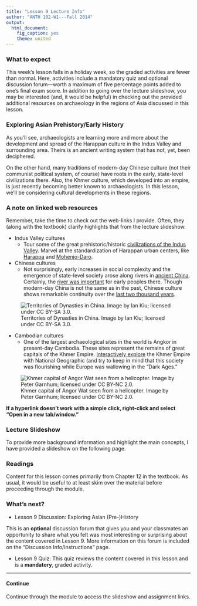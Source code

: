 ```yaml
---
title: "Lesson 9 Lecture Info"
author: "ANTH 102-W1---Fall 2014"
output:
  html_document:
    fig_caption: yes
    theme: united
---
```


### What to expect
This week's lesson falls in a holiday week, so the graded activities are fewer than normal. Here, activities include a mandatory quiz and optional discussion forum---worth a maximum of five percentage points added to one's final exam score. In addition to going over the lecture slideshow, you may be interested (and, it would be helpful) in checking out the provided additional resources on archaeology in the regions of Asia discussed in this lesson. 


### Exploring Asian Prehistory/Early History
As you'll see, archaeologists are learning more and more about the development and spread of the Harappan culture in the Indus Valley and surrounding area. Theirs is an ancient writing system that has not, yet, been deciphered.

On the other hand, many traditions of modern-day Chinese culture (not their communist political system, of course) have roots in the early, state-level civilizations there. Also, the Khmer culture, which developed into an empire, is just recently becoming better known to archaeologists. In this lesson, we'll be considering cultural developments in these regions.

### A note on linked web resources
Remember, take the time to check out the web-links I provide. Often, they (along with the textbook) clarify highlights that from the lecture slideshow.

- Indus Valley cultures
    + Tour some of the great prehistoric/historic [civilizations of the Indus Valley](http://www.harappa.com/indus/indus1.html). Marvel at the standardization of Harappan urban centers, like [Harappa](http://www.harappa.com/walk/) and [Mohenjo-Daro](http://www.mohenjodaro.net/index.html). 
 
- Chinese cultures
    + Not surprisingly, early increases in social complexity and the emergence of state-level society arose along rivers in [ancient China](http://www.ancientchina.co.uk/menu.html). Certainly, the [river was important](http://www.ancientchina.co.uk/geography/story/sto_set.html) for early peoples there. Though modern-day China is not the same as in the past, Chinese culture shows remarkable continuity over the [last two thousand years](http://www.chaos.umd.edu/history/time_line.html).
    
![Territories of Dynasties in China. Image by Ian Kiu; licensed under CC BY-SA 3.0.](../assets/dynastic_china_territory.gif)

- Cambodian cultures
    + One of the largest archaeological sites in the world is Angkor in present-day Cambodia. These sites represent the remains of great capitals of the Khmer Empire. [Interactively explore](http://ngm.nationalgeographic.com/2009/07/angkor/angkor-animation) the Khmer Empire with National Geographic (and try to keep in mind that this society was flourishing while Europe was wallowing in the "Dark Ages."
    
![Khmer capital of Angor Wat seen from a helicopter. Image by Peter Garnhum; licensed under CC BY-NC 2.0.](../assets/angkor-wat_aerial.jpg)

__If a hyperlink doesn't work with a simple click, right-click and select "Open in a new tab/window."__

### Lecture Slideshow
To provide more background information and highlight the main concepts, I have provided a slideshow on the following page.

### Readings
Content for this lesson comes primarily from Chapter 12 in the textbook. As usual, it would be useful to at least skim over the material before proceeding through the module.

### What's next?
- Lesson 9 Discussion:  Exploring Asian (Pre-)History

This is an __optional__ discussion forum that gives you and your classmates an opportunity to share what you felt was most interesting or surprising about the content covered in Lesson 9. More information on this forum is included on the "Discussion Info/Instructions" page.

- Lesson 9 Quiz:  This quiz reviews the content covered in this lesson and is a __mandatory__, graded activity.

---------

#### Continue
Continue through the module to access the slideshow and assignment links.
